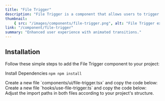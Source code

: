 ```yaml
---
title: "File Trigger"
description: "File Trigger is a component that allows users to trigger a file upload."
thumbnail:
    { src: "/images/components/file-trigger.png", alt: "File Trigger example" }
link: "/component/file-trigger"
summary: "Enhanced user experience with animated transitions."
---
```


<ComponentPreview name="file-trigger-demo" />

## Installation

Follow these simple steps to add the File Trigger component to your project:

<Steps>

<Step>Install Dependencies</Step>
```npm npm install ```

<Step>
    Create a new file `components/ui/file-trigger.tsx` and copy the code below:
</Step>

<CollapsibleSource name="file-trigger-demo" />

<Step>
    Create a new file `hooks/use-file-trigger.ts` and copy the code below:
</Step>

<CollapsibleSource name="use-image-upload" />

<Step>
    Adjust the import paths in both files according to your project's structure.
</Step>

</Steps>
